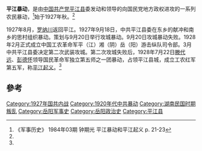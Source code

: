 '''平江暴动'''，是由[[中国共产党|中国共产党]][[平江县|平江县]]委发动和领导的向国民党地方政权进攻的一系列农民暴动，<ref name=a>《军事历史》 1984年03期 钟期光 平江暴动和平江起义 p. 21-23</ref>始于1927年秋。<ref name=a/>

1927年8月，[[罗纳川|罗纳川]]返回平江。1927年9月18日，中共平江县委在东乡的献冲和南乡的思村组织暴动。策划与9月20日举行攻城暴动。9月20日攻城暴动失败。1928年2月正式成立中国工农革命军平（江）湘（阴）岳（阳）游击纵队司令部。3月中共平江县委决定第二次武装攻城。第二次攻城失败后，1928年7月22日[[滕代远|滕代远]]、[[彭德怀|彭德怀]]领导国民革命军独立第五师之一团暴动，占领平江县城，成立工农红军第五军，称[[平江起义|平江起义]]。<ref name=a/>

==參考==
{{reflist}}
[[Category:1927年国共内战|Category:1927年国共内战]]
[[Category:1920年代中共暴动|Category:1920年代中共暴动]]
[[Category:湖南民国时期叛乱|Category:湖南民国时期叛乱]]
[[Category:岳阳军事史|Category:岳阳军事史]]
[[Category:岳阳政治史|Category:岳阳政治史]]
[[Category:平江县|Category:平江县]]